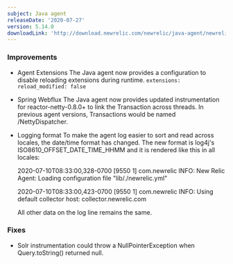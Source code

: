 ```yaml
---
subject: Java agent
releaseDate: '2020-07-27'
version: 5.14.0
downloadLink: 'http://download.newrelic.com/newrelic/java-agent/newrelic-agent/5.14.0/'
---
```


### Improvements

* Agent Extensions The Java agent now provides a configuration to disable reloading extensions during runtime. `extensions: reload_modified: false`
* Spring Webflux The Java agent now provides updated instrumentation for reactor-netty-0.8.0+ to link the Transaction across threads. In previous agent versions, Transactions would be named /NettyDispatcher.
* Logging format To make the agent log easier to sort and read across locales, the date/time format has changed. The new format is log4j's ISO8610_OFFSET_DATE_TIME_HHMM and it is rendered like this in all locales:

  2020-07-10T08:33:00,328-0700 \[9550 1] com.newrelic INFO: New Relic Agent: Loading configuration file "lib/./newrelic.yml"

  2020-07-10T08:33:00,423-0700 \[9550 1] com.newrelic INFO: Using default collector host: collector.newrelic.com

  All other data on the log line remains the same.

### Fixes

* Solr instrumentation could throw a NullPointerException when Query.toString() returned null.

